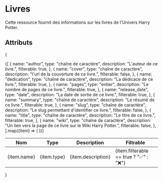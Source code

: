 # Livres

Cette ressource fournit des informations sur les livres de l'Univers Harry Potter.

## Attributs
{
<table>
  <thead>
    <tr>
      <th>Nom</th>
      <th>Type</th>
      <th>Description</th>
      <th>Filtrable</th>
    </tr>
  </thead>
  <tbody>
    {[
      {
        name: "author",
        type: "chaîne de caractère",
        description: "L'auteur de ce livre.",
        filterable: true,
      },
      {
        name: "cover",
        type: "chaîne de caractère",
        description: "l'url de la couverture de ce livre.",
        filterable: false,
      },
      {
        name: "dedication",
        type: "chaîne de caractère",
        description: "La dédicace de ce livre.",
        filterable: true,
      },
      {
        name: "pages",
        type: "entier",
        description: "Le nombre de pages de ce livre.",
        filterable: true,
      },
      {
        name: "release_date",
        type: "date",
        description: "La date de sortie de ce livre.",
        filterable: true,
      },
      {
        name: "summary",
        type: "chaîne de caractère",
        description: "Le résumé de ce livre.",
        filterable: true,
      },
      {
        name: "slug",
        type: "chaîne de caractère",
        description: "Le slug permettant d'identifier ce livre.",
        filterable: false,
      },
      {
        name: "title",
        type: "chaîne de caractère",
        description: "Le titre de ce livre.",
        filterable: true,
      },
      {
        name: "wiki",
        type: "chaîne de caractère",
        description: "Un lien vers la page de ce livre sur le Wiki Harry Potter.",
        filterable: false,
      },
    ].map((item) => (
      <tr key={item.name}>
        <td>{item.name}</td>
        <td>{item.type}</td>
        <td>{item.description}</td>
        <td>{item.filterable == true ? "✅" : "❌"}</td>
      </tr>
    ))}
  </tbody>
</table>
}

